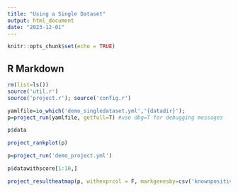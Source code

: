 ```yaml
---
title: "Using a Single Dataset"
output: html_document
date: "2023-12-01"
---
```


```r
knitr::opts_chunk$set(echo = TRUE)
```

## R Markdown


```r
rm(list=ls())
source('util.r')
source('project.r'); source('config.r')

yamlfile=io_which('demo_singledataset.yml','{datadir}');
p=project_run(yamlfile, getfull=T) #use dbg=T for debugging messages

p$data
```

```r
project_rankplot(p)

p=project_run('demo_project.yml')

p$datawithscore[1:10,]

project_resultheatmap(p, withexprcol = F, markgenesby=csv('knownpositives'), nc=2)


```